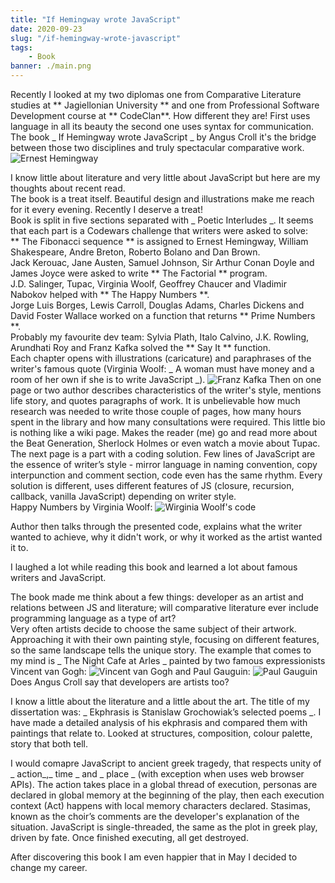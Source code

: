 ```yaml
---
title: "If Hemingway wrote JavaScript"
date: 2020-09-23
slug: "/if-hemingway-wrote-javascript"
tags:
    - Book
banner: ./main.png
---
```

Recently I looked at my two diplomas one from Comparative Literature studies at ** Jagiellonian University ** and 
one from Professional Software Development course at ** CodeClan**. How different 
they are! First uses language in all its beauty the second one uses syntax for 
communication.  
The book _ If Hemingway wrote JavaScript _ by Angus Croll it's the bridge between 
those two disciplines and truly spectacular comparative work.
![Ernest Hemingway](./main.png)


I know little about literature and very little about JavaScript but here are my thoughts about recent read.  
The book is a treat itself. Beautiful design and illustrations make me reach for it every evening. 
Recently I deserve a treat!  
Book is split in five sections separated with _ Poetic Interludes _. It seems that each part is a 
Codewars challenge that writers were asked to solve:  
** The Fibonacci sequence ** is assigned to Ernest Hemingway, William Shakespeare, Andre Breton, 
Roberto Bolano and Dan Brown.  
Jack Kerouac, Jane Austen, Samuel Johnson, Sir Arthur Conan Doyle and James Joyce were asked to write 
** The Factorial ** program.  
J.D. Salinger, Tupac, Virginia Woolf, Geoffrey Chaucer and Vladimir Nabokov helped with ** The Happy 
Numbers **.  
Jorge Luis Borges, Lewis Carroll, Douglas Adams, Charles Dickens and David Foster Wallace worked on a 
function that returns ** Prime Numbers **.  
Probably my favourite dev team: Sylvia Plath, Italo Calvino, J.K. Rowling, Arundhati Roy and Franz Kafka 
solved the ** Say It ** function.  
Each chapter opens with illustrations (caricature) and paraphrases of the writer's famous quote 
(Virginia Woolf: _ A woman must have money and a room of her own if she is to write JavaScript _). 
![Franz Kafka](./kafka.png)
Then on one page or two author describes characteristics of the writer's style, mentions life story, 
and quotes paragraphs of work.  It is unbelievable how much research was needed to write those couple 
of pages, how many hours spent in the library and how many consultations were required. This little bio 
is nothing like a wiki page. Makes the reader (me) go and read more about the Beat Generation, 
Sherlock Holmes or even watch a movie about Tupac. The next page is a part with a coding solution. 
Few lines of JavaScript are the essence of writer’s style - mirror language in naming convention, 
copy interpunction and comment section, code even has the same rhythm. Every solution is different, 
uses different features of JS (closure, recursion, callback, vanilla JavaScript) depending on writer style.  
Happy Numbers by Virginia Woolf:
![Wirginia Woolf's code](./virginia.png)

Author then talks through the presented code, explains what the writer wanted to achieve, why it didn't
work, or why it worked as the artist wanted it to.  

I laughed a lot while reading this book and learned a lot about famous writers and JavaScript.

The book made me think about a few things: developer as an artist and relations between JS and literature;
will comparative literature ever include programming language as a type of art?  
Very often artists decide to choose the same subject of their artwork. Approaching it with their own 
painting style, focusing on different features, so the same landscape tells the unique story. The 
example that comes to my mind is _ The Night Cafe at Arles _ painted by two famous expressionists Vincent 
van Gogh: 
![Vincent van Gogh](./vangogh.png)
and Paul Gauguin:
![Paul Gauguin](./gauguin.png)
Does Angus Croll say that developers are artists too?

I know a little about the literature and a little about the art. The title of my dissertation was: 
_ Ekphrasis is Stanislaw Grochowiak’s selected poems _. I have made a detailed analysis of his ekphrasis 
and compared them with paintings that relate to. Looked at structures, composition, colour palette, 
story that both tell.  

I would comapre JavaScript to ancient greek tragedy,
that respects unity of _ action_,_ time _ and _ place _ (with exception when uses web browser APIs).
The action takes place in a global thread of execution, personas are declared in global memory at the
beginning of the play, then each execution context (Act) happens with local memory characters declared. 
Stasimas, known as the choir’s comments are the developer's explanation of the situation. JavaScript is 
single-threaded, the same as the plot in greek play, driven by fate. Once finished executing, all get 
destroyed.  

After discovering this book I am even happier that in May I decided to change my career.




